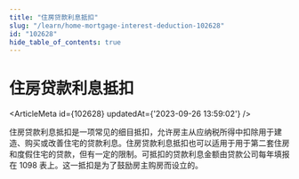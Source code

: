 ```yaml
---
title: "住房贷款利息抵扣"
slug: "/learn/home-mortgage-interest-deduction-102628"
id: "102628"
hide_table_of_contents: true
---
```



# 住房贷款利息抵扣

<ArticleMeta id={102628} updatedAt={'2023-09-26 13:59:02'} />
<div className='border-solid border-b border-t-0 my-4 border-[var(--ifm-color-gray-300)]' />

住房贷款利息抵扣是一项常见的细目抵扣，允许房主从应纳税所得中扣除用于建造、购买或改善住宅的贷款利息。住房贷款利息抵扣也可以适用于用于第二套住房和度假住宅的贷款，但有一定的限制。可抵扣的贷款利息金额由贷款公司每年填报在 1098 表上。这一抵扣是为了鼓励房主购房而设立的。
